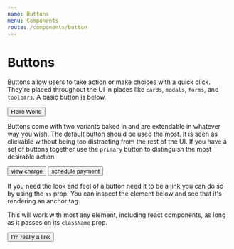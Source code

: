 ```yaml
---
name: Buttons
menu: Components
route: /components/button
---
```



# Buttons

Buttons allow users to take action or make choices with a quick click. They're placed throughout the UI in places like `cards`, `modals`, `forms`, and `toolbars`. A basic button is below.

<Playground>
  <Button>Hello World</Button>
</Playground>

Buttons come with two variants baked in and are extendable in whatever way you wish. The default button should be used the most. It is seen as clickable without being too distracting from the rest of the UI. If you have a set of buttons together use the `primary` button to distinguish the most desirable action.

<Playground>
  <Button>view charge</Button>
  <Button primary>schedule payment</Button>
</Playground>

If you need the look and feel of a button need it to be a link you can do so by using the `as` prop. You can inspect the element below and see that it's rendering an anchor tag.

This will work with most any element, including react components, as long as it passes on its `className` prop.

<Playground>
  <Button as="a" href="https://avail.co">
    I'm really a link
  </Button>
</Playground>

<Props of={Button} />
